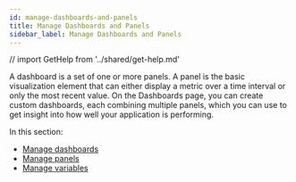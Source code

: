 ```yaml
---
id: manage-dashboards-and-panels
title: Manage Dashboards and Panels
sidebar_label: Manage Dashboards and Panels
---
```


// import GetHelp from '../shared/get-help.md'

A dashboard is a set of one or more panels. A panel is the basic visualization element that can either display a metric over a time interval or only the most recent value. On the Dashboards page, you can create custom dashboards, each combining multiple panels, which you can use to get insight into how well your application is performing.

In this section:
 - [Manage dashboards](/docs/userguide/manage-dashboards)
 - [Manage panels](/docs/userguide/manage-panels)
 - [Manage variables](/docs/userguide/manage-variables)
